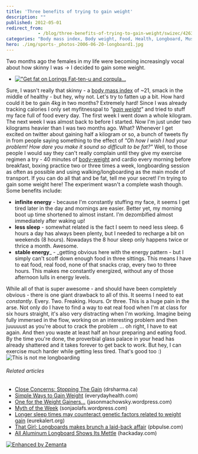 ```yaml
---
title: 'Three benefits of trying to gain weight'
description: ""
published: 2012-05-01
redirect_from: 
            - /blog/three-benefits-of-trying-to-gain-weight/swizec/4263
categories: "Body mass index, Body weight, Food, Health, Longboard, Muscle, Uncategorized, Weight gain, Weight loss"
hero: ./img/sports-_photos-2006-06-20-longboard1.jpg
---
```


Two months ago the females in my life were becoming increasingly vocal about how skinny I was -> I decided to gain some weight.

-   [!["Get fat on Lorings Fat-ten-u and corpula...](http://upload.wikimedia.org/wikipedia/commons/thumb/9/97/Get_fat3.jpg/300px-Get_fat3.jpg '"Get fat on Lorings Fat-ten-u and corpula...')](http://commons.wikipedia.org/wiki/File:Get_fat3.jpg)

Sure, I wasn't really that skinny - a [body mass index](http://en.wikipedia.org/wiki/Body_mass_index "Body mass index") of ~21, smack in the middle of healthy - but hey, why not. Let's try to fatten up a bit. How hard could it be to gain 4kg in two months? Extremely hard! Since I was already tracking calories I only set myfitnesspal to _"[gain weight](http://en.wikipedia.org/wiki/Weight_gain "Weight gain")"_ and tried to stuff my face full of food every day. The first week I went down a whole kilogram. The next week I was almost back to before I started. Now I'm just under two kilograms heavier than I was two months ago. What? Whenever I get excited on twitter about gaining half a kilogram or so, a bunch of tweets fly in from people saying something to the effect of _"Oh how I wish I had your problem! How dare you make it sound so difficult to be fat?"_ Well, to those people I would say they can't really complain until they give my exercise regimen a try - 40 minutes of [body-weight](http://en.wikipedia.org/wiki/Body_weight "Body weight") and cardio every morning before breakfast, boxing practice two or three times a week, longboarding session as often as possible and using walking/longboarding as the main mode of transport. If you can do all that and be fat, tell me your secret! I'm trying to gain some weight here! The experiment wasn't a complete wash though. Some benefits include:

-   **infinite energy** - because I'm constantly stuffing my face, it seems I get tired later in the day and mornings are easier. Better yet, my morning boot up time shortened to almost instant. I'm dezombified almost immediately after waking up!
-   **less sleep** - somewhat related is the fact I seem to need less sleep. 6 hours a day has always been plenty, but I needed to recharge a bit on weekends (8 hours). Nowadays the 8 hour sleep only happens twice or thrice a month. Awesome.
-   **stable energy**\_ - \_getting obvious here with the energy pattern - but I simply can't scoff down enough food in three sittings. This means I have to eat food, real food, none of that snacks crap, every two to three hours. This makes me constantly energized, without any of those afternoon lulls in energy levels.

While all of that is super awesome - and should have been completely obvious - there is one giant drawback to all of this. It seems I need to eat _constantly_. Every. Two. Freaking. Hours. Or three. This is a huge pain in the arse. Not only do I have to find a way to eat real food when I'm at class for six hours straight, it's also very distracting when I'm working. Imagine being fully immersed in the flow, working on an interesting problem and then juuuuust as you're about to crack the problem ... oh right, I have to eat again. And then you waste at least half an hour preparing and eating food. By the time you're done, the proverbial glass palace in your head has already shattered and it takes forever to get back to work. But hey, I can exercise much harder while getting less tired. That's good too :) ![This is not me longboarding](./img/sports-_photos-2006-06-20-longboard1.jpg "This is not me longboarding")

###### Related articles

-   [Close Concerns: Stopping The Gain](http://www.drsharma.ca/obesity-close-concerns-stopping-the-gain.html) (drsharma.ca)
-   [Simple Ways to Gain Weight](http://www.everydayhealth.com/weight/simple-ways-to-gain-weight.aspx) (everydayhealth.com)
-   [One for the Weight Gainers...](http://jasonmachowsky.wordpress.com/2012/05/01/one-for-the-weight-gainers/) (jasonmachowsky.wordpress.com)
-   [Myth of the Week](http://sonjaolafs.wordpress.com/2012/04/30/myth-of-the-week/) (sonjaolafs.wordpress.com)
-   [Longer sleep times may counteract genetic factors related to weight gain](http://www.eurekalert.org/pub_releases/2012-05/aaos-lst042612.php) (eurekalert.org)
-   [That Girl: Longboards makes brunch a laid-back affair](http://www.pbpulse.com/dining/brunch/2012/03/30/that-girl-longboards-makes-brunch-a-laid-back-affair/) (pbpulse.com)
-   [All Aluminum Longboard Shows Its Mettle](http://hackaday.com/2012/04/17/all-aluminum-longboard-shows-its-mettle/) (hackaday.com)

[![Enhanced by Zemanta](http://img.zemanta.com/zemified_e.png?x-id=9a2bde12-8a81-4686-96ee-0fa3f80c7b35)](http://www.zemanta.com/ "Enhanced by Zemanta")
